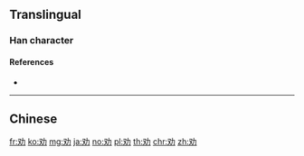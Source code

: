==Translingual==
{{Han simplified forms|勸|勧|劝}}

===Han character===
{{Han char|rn=19|rad=力|as=02|sn=4|four=|canj=EKS|ids=⿰又力}}

====References====
* {{Han ref|kx=0146.101|dkj=02293|hdz=10365.070|uh=529D|ud=21149}}

----

==Chinese==
{{zh-see|勸}}

[[fr:劝]]
[[ko:劝]]
[[mg:劝]]
[[ja:劝]]
[[no:劝]]
[[pl:劝]]
[[th:劝]]
[[chr:劝]]
[[zh:劝]]